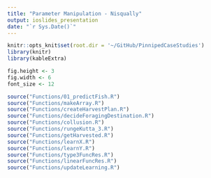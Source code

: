 ```yaml
---
title: "Parameter Manipulation - Nisqually"
output: ioslides_presentation
date: "`r Sys.Date()`"
---
```


```r
knitr::opts_knit$set(root.dir = '~/GitHub/PinnipedCaseStudies')
library(knitr)
library(kableExtra)

fig.height <- 3
fig.width <- 6
font_size <- 12

source("Functions/01_predictFish.R")
source("Functions/makeArray.R")
source("Functions/createHarvestPlan.R")
source("Functions/decideForagingDestination.R")
source("Functions/collusion.R")
source("Functions/rungeKutta_3.R")
source("Functions/getHarvested.R")
source("Functions/learnX.R")
source("Functions/learnY.R")
source("Functions/type3FuncRes.R")
source("Functions/linearFuncRes.R")
source("Functions/updateLearning.R")
```

